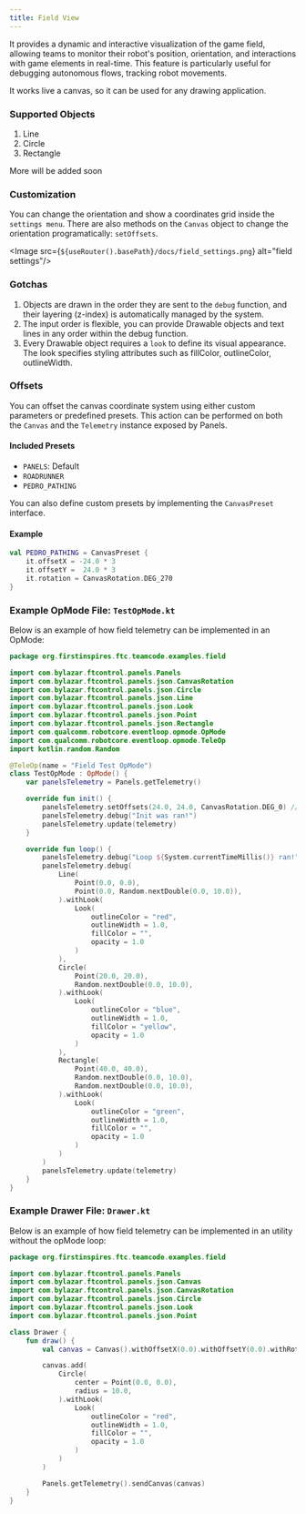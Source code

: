 ```yaml
---
title: Field View
---
```



It provides a dynamic and interactive visualization of the game field, allowing teams to monitor their robot's position, orientation, and interactions with game elements in real-time. This feature is particularly useful for debugging autonomous flows, tracking robot movements.

It works live a canvas, so it can be used for any drawing application.

### Supported Objects
1. Line
2. Circle
3. Rectangle

More will be added soon

### Customization
You can change the orientation and show a coordinates grid inside the `settings menu`.
There are also methods on the `Canvas` object to change the orientation programatically: `setOffsets`.

<Image src={`${useRouter().basePath}/docs/field_settings.png`} alt="field
  settings"/>

### Gotchas
1. Objects are drawn in the order they are sent to the `debug` function, and their layering (z-index) is automatically managed by the system.
2. The input order is flexible, you can provide Drawable objects and text lines in any order within the debug function.
3. Every Drawable object requires a `look` to define its visual appearance. The look specifies styling attributes such as fillColor, outlineColor, outlineWidth.

### Offsets

You can offset the canvas coordinate system using either custom parameters or predefined presets. This action can be performed on both the `Canvas` and the `Telemetry` instance exposed by Panels.

#### Included Presets

* `PANELS`: Default
* `ROADRUNNER`
* `PEDRO_PATHING`

You can also define custom presets by implementing the `CanvasPreset` interface.

#### Example

```kotlin
val PEDRO_PATHING = CanvasPreset {
    it.offsetX = -24.0 * 3
    it.offsetY =  24.0 * 3
    it.rotation = CanvasRotation.DEG_270
}
```

### Example OpMode File: `TestOpMode.kt`
Below is an example of how field telemetry can be implemented in an OpMode:

```kotlin
package org.firstinspires.ftc.teamcode.examples.field

import com.bylazar.ftcontrol.panels.Panels
import com.bylazar.ftcontrol.panels.json.CanvasRotation
import com.bylazar.ftcontrol.panels.json.Circle
import com.bylazar.ftcontrol.panels.json.Line
import com.bylazar.ftcontrol.panels.json.Look
import com.bylazar.ftcontrol.panels.json.Point
import com.bylazar.ftcontrol.panels.json.Rectangle
import com.qualcomm.robotcore.eventloop.opmode.OpMode
import com.qualcomm.robotcore.eventloop.opmode.TeleOp
import kotlin.random.Random

@TeleOp(name = "Field Test OpMode")
class TestOpMode : OpMode() {
    var panelsTelemetry = Panels.getTelemetry()

    override fun init() {
        panelsTelemetry.setOffsets(24.0, 24.0, CanvasRotation.DEG_0) //field offsets in inches
        panelsTelemetry.debug("Init was ran!")
        panelsTelemetry.update(telemetry)
    }

    override fun loop() {
        panelsTelemetry.debug("Loop ${System.currentTimeMillis()} ran!")
        panelsTelemetry.debug(
            Line(
                Point(0.0, 0.0),
                Point(0.0, Random.nextDouble(0.0, 10.0)),
            ).withLook(
                Look(
                    outlineColor = "red",
                    outlineWidth = 1.0,
                    fillColor = "",
                    opacity = 1.0
                )
            ),
            Circle(
                Point(20.0, 20.0),
                Random.nextDouble(0.0, 10.0),
            ).withLook(
                Look(
                    outlineColor = "blue",
                    outlineWidth = 1.0,
                    fillColor = "yellow",
                    opacity = 1.0
                )
            ),
            Rectangle(
                Point(40.0, 40.0),
                Random.nextDouble(0.0, 10.0),
                Random.nextDouble(0.0, 10.0),
            ).withLook(
                Look(
                    outlineColor = "green",
                    outlineWidth = 1.0,
                    fillColor = "",
                    opacity = 1.0
                )
            )
        )
        panelsTelemetry.update(telemetry)
    }
}
```

### Example Drawer File: `Drawer.kt`
Below is an example of how field telemetry can be implemented in an utility without the opMode loop:

```kotlin
package org.firstinspires.ftc.teamcode.examples.field

import com.bylazar.ftcontrol.panels.Panels
import com.bylazar.ftcontrol.panels.json.Canvas
import com.bylazar.ftcontrol.panels.json.CanvasRotation
import com.bylazar.ftcontrol.panels.json.Circle
import com.bylazar.ftcontrol.panels.json.Look
import com.bylazar.ftcontrol.panels.json.Point

class Drawer {
    fun draw() {
        val canvas = Canvas().withOffsetX(0.0).withOffsetY(0.0).withRotation(CanvasRotation.DEG_0)

        canvas.add(
            Circle(
                center = Point(0.0, 0.0),
                radius = 10.0,
            ).withLook(
                Look(
                    outlineColor = "red",
                    outlineWidth = 1.0,
                    fillColor = "",
                    opacity = 1.0
                )
            )
        )

        Panels.getTelemetry().sendCanvas(canvas)
    }
}
```
